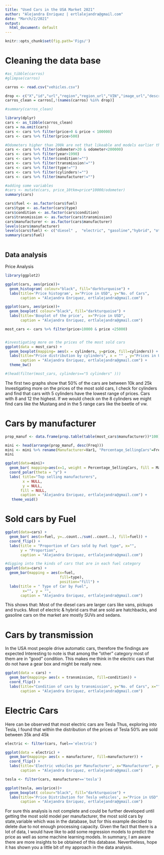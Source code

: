 ```yaml
---
title: "Used Cars in the USA Market 2021"
author: "Alejandra Enriquez | ertlalejandra@gmail.com"
date: "March/2/2021"
output:
  html_document: default
---
```

```r
knitr::opts_chunk$set(fig.path='Figs/')
```

# Cleaning the data base
```r
#as_tibble(carros)
#glimpse(carros)

carros <- read.csv("vehicles.csv")

drop <- c("X","id","url","region","region_url","VIN","image_url","description","state","lat","long","posting_date")
carros_clean = carros[,!(names(carros) %in% drop)]

#summary(carros_clean)
```

```r
library(dplyr)
cars <- as_tibble(carros_clean)
cars = na.omit(cars)
cars <- cars %>% filter(price>0 & price < 100000)
cars <- cars %>% filter(price>500)

#Odometers higher than 200k are not that likeable and models earlier than 1990 may not be good observations for a robust prediction, thus I removed them.
cars <- cars %>% filter(odometer>20 & odometer<200000)
cars <- cars %>% filter(year>1990)
cars <- cars %>% filter(condition!="")
cars <- cars %>% filter(transmission!="")
cars <- cars %>% filter(type!="")
cars <- cars %>% filter(cylinders!="")
cars <- cars %>% filter(manufacturer!="")

#adding some variables
#cars <- mutate(cars, price_10tkm=price*10000/odometer)
summary(cars)

cars$fuel <- as.factor(cars$fuel)
cars$type <- as.factor(cars$type)
cars$condition <- as.factor(cars$condition)
cars$transmission <- as.factor(cars$transmission)
cars$manufacturer <- as.factor(cars$manufacturer)
levels(cars$manufacturer)
levels(cars$fuel) <- c("diesel" ,  "electric", "gasoline","hybrid", "other")
summary(cars$fuel)



```

## Data analysis

Price Analysis
```r
library(ggplot2)

ggplot(cars, aes(price))+
  geom_histogram( colour="black", fill="darkturquoise") +
  labs(title='Price histogram', x="Price in USD", y="No. of Cars", 
       caption = "Alejandra Enriquez, ertlalejandra@gmail.com")

ggplot(cars, aes(price))+
  geom_boxplot( colour="black", fill="darkturquoise") +
  labs(title='Boxplot of the price',  x="Price in USD",
       caption = "Alejandra Enriquez, ertlalejandra@gmail.com")

most_cars <- cars %>% filter(price>10000 & price <25000)


#investigating more on the prices of the most sold cars
ggplot(data = most_cars) + 
  geom_boxplot(mapping= aes(x = cylinders, y=price, fill=cylinders)) +
  labs(title="Price distribution by cylinders", x = "" , y="Prices in USD",
       caption = "Alejandra Enriquez, ertlalejandra@gmail.com") +
  theme_bw()

#(head(filter(most_cars, cylinders=="5 cylinders" )))

```
The first two graphs show that 50% of the cars are between 10k and 25k 
Investigating more on the prices of the most sold cars, I check for cylinders and find that cars with 5 cylinders have the lowest range of prices. Cars with 8 and 12 the highest.
If we would check on the 8 cylinders we might find cars like the Mustang and in the 5 range cars like the beetle of vw. 

# Cars by manufacturer
```r

prop_manuf <- data.frame(prop.table(table(most_cars$manufacturer))*100)

mini <- head(arrange(prop_manuf, desc(Freq)))
mini <- mini %>% rename(Manufacturer=Var1, "Percentage_SellingCars"=Freq)
mini

ggplot(data=mini)+
  geom_bar( mapping=aes(x=1, weight = Percentage_SellingCars, fill = Manufacturer))+
  coord_polar(theta = "y") +
  labs( title="Top selling manufacturers",
        x = NULL,
        y = NULL,
       fill = NULL,
       caption = "Alejandra Enriquez, ertlalejandra@gmail.com") +
   theme_void() 

```
# Sold cars by Fuel
```r

ggplot(data=cars) +
  geom_bar( aes(x=fuel, y=..count../sum(..count..), fill=fuel)) +
  coord_flip() +
  labs(title = "Proportion of Cars sold by Fuel type", x="", 
       y = "Proportion",
       caption = "Alejandra Enriquez, ertlalejandra@gmail.com") 

#digging into the kinds of cars that are in each fuel category
ggplot(data=cars) +
  geom_bar(mapping = aes(x=fuel, 
                         fill=type), 
                         position="fill") +
  labs(title = " Type of Car by Fuel", 
        x="", y = "",
       caption = "Alejandra Enriquez, ertlalejandra@gmail.com") 

```
This shows that:
Most of the diesel cars are larger cars like vans, pickups and trucks.
Most of electric & hybrid cars that are sold are hatchbacks, and 
gasoline cars on the market are mostly SUVs and sedans.

# Cars by transmission
In the USA most people drive automatic cars, therefore the findings are expected
Interesting to note is that among the "other" category most of them are in "good" condition. This makes me think in the electric cars that do not have a gear box and might be really new.
```r
ggplot(data = cars) + 
  geom_bar(mapping= aes(x = transmission, fill=condition)) +
  coord_flip() +
  labs(title="Condition of cars by transmission", y="No. of Cars", x="",
       caption = "Alejandra Enriquez, ertlalejandra@gmail.com") 
```
# Electric Cars
Here can be observed that most electric cars are Tesla
Thus, exploring into Tesla, I found that within the distribution of the prices of Tesla 50% are sold between 35k and 45k 
```r
electric <- filter(cars, fuel=='electric')

ggplot(data = electric) + 
  geom_bar(mapping= aes(x = manufacturer, fill=manufacturer)) +
  coord_flip() +
  labs(title='Electric vehicles per Manufacturer', x="Manufacturer", y="No. of E-Vehicles",
       caption = "Alejandra Enriquez, ertlalejandra@gmail.com")

tesla <- filter(cars, manufacturer=='tesla')

ggplot(tesla, aes(price))+
  geom_boxplot( colour="black", fill="darkturquoise") +
  labs(title='Price Distribution for Tesla vehicles', x="Price in USD",
       caption = "Alejandra Enriquez, ertlalejandra@gmail.com")

```


For sure this analysis is not complete and could be further developed until getting the most sold model per manufacturer, the most sold cars by state,variable which was in the database, but for this example decided to delete due to not enough processing capacity.
Given the fact that there is a lot of data, I would have like to add some regression models to predict the price as well as some machine learning models.
In summary, I am aware there are more insights to be obtained of this database.
Nevertheless, hope it has shown you a little bit of my approach in the data analysis.